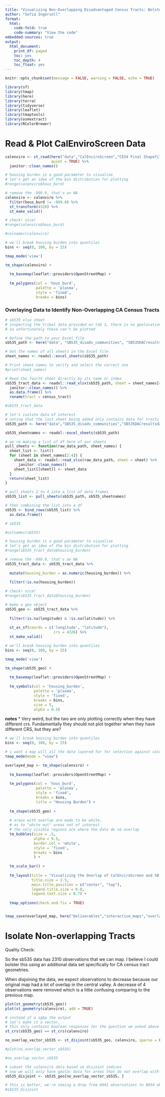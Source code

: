 ```yaml
---
title: "Visualizing Non-Overlapping Disadvantaged Census Tracts: Bolstering CalEnviroScreen Considerations"
author: "Sofia Ingersoll"
format:
  html:
    code-fold: true
    code-summary: "View the code"
embedded-sources: true
output:
  html_document:
    print_df: paged
    toc: yes
    toc_depth: 4
    toc_float: yes
---
```


```r
knitr::opts_chunk$set(message = FALSE, warning = FALSE, echo = TRUE)

library(sf)
library(tmap)
library(here)
library(terra)
library(tidyverse)
library(leaflet)
library(tmaptools)
library(osmextract) 
library(RColorBrewer)
```


# Read & Plot CalEnviroScreen Data
```r
calenviro <- st_read(here("data","CalEnviroScreen","CES4 Final Shapefile.shp"),
                     quiet = TRUE) %>% 
  janitor::clean_names() 

# housing burden is a good parameter to visualize
# let's get an idea of the bin distribution for plotting
#range(calenviro$hous_burd)

# remove the -999.0, that's an NA
calenviro <- calenviro %>% 
  filter(hous_burd != -999.0) %>% 
  st_transform(4326) %>% 
  st_make_valid()

# check! nice!
#range(calenviro$hous_burd)
```
```r
#colnames(calenviro)
```

```r
# we'll break housing burden into quantiles
bins <- seq(0, 100, by = 25)

tmap_mode('view')

tm_shape(calenviro) +
  
  tm_basemap(leaflet::providers$OpenStreetMap) +
  
  tm_polygons(col = 'hous_burd',
              palette = 'plasma',
              style = 'fixed',
              breaks = bins) 
```


### Overlaying Data to Identify Non-Overlapping CA Census Tracts


```r
# sb535 xlsx sheet
# inspecting the tribal data provided on tab 3, there is no geolocation information
# so unfortunately these can't be plotted 

# Define the path to your Excel file
sb535_path <- here("data", "SB535_disadv_communities", "SB535DACresultsdatadictionary_F_2022.xlsx")

# Get the names of all sheets in the Excel file
sheet_names <- readxl::excel_sheets(sb535_path)

# Print sheet names to verify and select the correct one
#print(sheet_names)

# Read the fourth sheet directly by its name or index
sb535_tract_data <- readxl::read_xlsx(sb535_path, sheet = sheet_names[4]) %>% 
  janitor::clean_names() %>%
  as.data.frame() %>% 
  rename(tract = census_tract)

#sb535_tract_data
```


```r
# let's isolate data of interest
# noting that the last sheet being added only contains data for tracts and not tribal areas
sb535_path <- here("data","SB535_disadv_communities","SB535DACresultsdatadictionary_F_2022.xlsx")

sb535_sheetnames <- readxl::excel_sheets(sb535_path)

# we're making a list of df here of our sheets
pull_sheets <- function(raw_data_path, sheet_names) {
  sheet_list <- list()
  for (sheet in sheet_names[2:4]) {
    sheet_data <- readxl::read_xlsx(raw_data_path, sheet = sheet) %>%
      janitor::clean_names()
    sheet_list[[sheet]] <- sheet_data
  }
  return(sheet_list)
}

# pull sheets 2 to 4 into a list of data frames
sb535_list <- pull_sheets(sb535_path, sb535_sheetnames)

# then combining the list into a df
sb535 <- bind_rows(sb535_list) %>% 
  as.data.frame()

# sb535
```

```r
#colnames(sb535)
```

```r
# housing burden is a good parameter to visualize
# let's get an idea of the bin distribution for plotting
#range(sb535_tract_data$housing_burden)

# remove the -999.0, that's an NA
sb535_tract_data <- sb535_tract_data %>% 
  
  mutate(housing_burden = as.numeric(housing_burden)) %>% 
  
  filter(!is.na(housing_burden))

# check! nice!
#range(sb535_tract_data$housing_burden)
```

```r
# make a geo object
sb535_geo <- sb535_tract_data %>% 
  
  filter(!is.na(longitude) & !is.na(latitude)) %>% 
  
  st_as_sf(coords = c('longitude', "latitude"),
                      crs = 4326) %>% 
  st_make_valid()
```

```r
# we'll break housing burden into quantiles
bins <- seq(0, 100, by = 25)

tmap_mode('view')

tm_shape(sb535_geo) +
  
  tm_basemap(leaflet::providers$OpenStreetMap) +
  
  tm_symbols(col = 'housing_burden',
             palette = 'plasma',
             style = 'fixed',
             breaks = bins,
             size = 5,
             alpha = 0.5) 
```

**notes**
* Very weird, but the two are only plotting correctly when they have different crs. Fundamentally they should not plot together when they have different CRS, but they are?

```r
# we'll break housing burden into quantiles
bins <- seq(0, 100, by = 25)

# i want a map will all the data layered for for selection against calenviro
tmap_mode(mode = "view")

overlayed_map <- tm_shape(calenviro) +
  
  tm_basemap(leaflet::providers$OpenStreetMap) +
  
  tm_polygons(col = 'hous_burd',
              palette = 'plasma',
              style = 'fixed',
              breaks = bins,
              title = "Housing Burden") +
  
  tm_shape(sb535_geo) +
  
  # areas with overlap are made to be white,
  # as to "white out" areas not of interest  
  # the only visible regions are where the data do no overlap 
  tm_bubbles(size = .5,
             alpha = 0.5,
             border.col = 'white',
             style = 'fixed',
             breaks = bins
             ) +
  
  tm_scale_bar() +
  
  tm_layout(title = "Visualizing the Overlap of CalEnviroScreen and SB 535: \\n Highlighting the Housing Burden & Identifying Non-Overlapping Census Tracts",
            title.size = 1.5,
            main.title.position = c("center", "top"),
            legend.title.size = 0.8,
            legend.text.size = 0.7) +
  
  tmap_options(check.and.fix = TRUE) 


tmap_save(overlayed_map, here("Deliverables","interactive_maps","overlayed_maps","overlayed_map_sb535.html"))
```


# Isolate Non-overlapping Tracts

Quality Check:

So the sb535 data has 2310 observations that we can map. 
I believe I could bolster this using an additional data set specifically for CA census tract geometries.

When disjoining the data, we expect observations to decrease because our original map had a lot of overlap in the central valley.
A decrease of 4 observations were removed which is a little confusing comparing to the previous map.
```r
plot(st_geometry(sb535_geo))
plot(st_geometry(calenviro), add = TRUE)
```

```r
# instead of a sgbp the output
# let's make it a vector,
# this only contains boolean responses for the question we asked above 
st_crs(sb535_geo) == st_crs(calenviro)

no_overlap_vector_sb535 <- st_disjoint(sb535_geo, calenviro, sparse = FALSE)[, 1]

#plot(no_overlap_vector_sb535)

#no_overlap_vector_sb535

# subset the calenviro data based on disjoint indices
# now we will only have geoloc data for areas that do not overlap with calenviro
sb535_disjoint <- sb535_geo[no_overlap_vector_sb535, ]

# this is better, we're seeing a drop from 8041 observations to 8034 observations
#sb535_disjoint
```